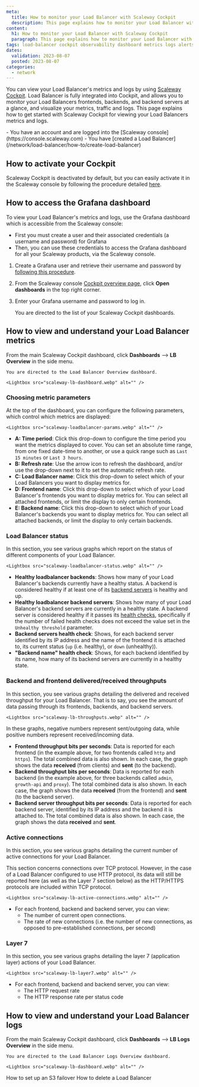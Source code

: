 ```yaml
---
meta:
  title: How to monitor your Load Balancer with Scaleway Cockpit 
  description: This page explains how to monitor your Load Balancer with Scaleway Cockpit 
content:
  h1: How to monitor your Load Balancer with Scaleway Cockpit 
  paragraph: This page explains how to monitor your Load Balancer with Scaleway Cockpit
tags: load-balancer cockpit observability dashboard metrics logs alerts 
dates:
  validation: 2023-08-07
  posted: 2023-08-07
categories:
  - network
---
```


You can view your Load Balancer's metrics and logs by using [Scaleway Cockpit](/observability/cockpit/quickstart/). Load Balancer is fully integrated into Cockpit, and allows you to monitor your Load Balancers frontends, backends, and backend servers at a glance, and visualize your metrics, traffic and logs. This page explains how to get started with Scaleway Cockpit for viewing your Load Balancers metrics and logs.

<Macro id="iam-requirements" />
 
<Message type="requirement">
  - You have an account and are logged into the [Scaleway console](https://console.scaleway.com) 
  - You have [created a Load Balancer](/network/load-balancer/how-to/create-load-balancer)
</Message>

## How to activate your Cockpit

Scaleway Cockpit is deactivated by default, but you can easily activate it in the Scaleway console by following the procedure detailed [here](/observability/cockpit/how-to/activate-cockpit/).

## How to access the Grafana dashboard

To view your Load Balancer's metrics and logs, use the Grafana dashboard which is accessible from the Scaleway console:
  - First you must create a user and their associated credentials (a username and password) for Grafana
  - Then, you can use these credentials to access the Grafana dashboard for all your Scaleway products, via the Scaleway console.

1. Create a Grafana user and retrieve their username and password by [following this procedure](/observability/cockpit/how-to/retrieve-grafana-credentials/).

2. From the Scaleway console [Cockpit overview page](https://console.scaleway.com/cockpit/overview), click **Open dashboards** in the top right corner.

3. Enter your Grafana username and password to log in.

    You are directed to the list of your Scaleway Cockpit dashboards.

## How to view and understand your Load Balancer metrics

From the main Scaleway Cockpit dashboard, click **Dashboards** --> **LB Overview** in the side menu.

    You are directed to the Load Balancer Overview dashboard.

    <Lightbox src="scaleway-lb-dashboard.webp" alt="" />

### Choosing metric parameters

At the top of the dashboard, you can configure the following parameters, which control which metrics are displayed:

    <Lightbox src="scaleway-loadbalancer-params.webp" alt="" />

- **A: Time period**: Click this drop-down to configure the time period you want the metrics displayed to cover. You can set an absolute time range, from one fixed date-time to another, or use a quick range such as `Last 15 minutes` or `Last 3 hours`.
- **B: Refresh rate**: Use the arrow icon to refresh the dashboard, and/or use the drop-down next to it to set the automatic refresh rate.
- **C: Load Balancer name**: Click this drop-down to select which of your Load Balancers you want to display metrics for. 
- **D: Frontend name**: Click this drop-down to select which of your Load Balancer's frontends you want to display metrics for. You can select all attached frontends, or limit the display to only certain frontends.
- **E: Backend name**: Click this drop-down to select which of your Load Balancer's backends you want to display metrics for. You can select all attached backends, or limit the display to only certain backends.

### Load Balancer status

In this section, you see various graphs which report on the status of different components of your Load Balancer.

    <Lightbox src="scaleway-loadbalancer-status.webp" alt="" />

- **Healthy loadbalancer backends**: Shows how many of your Load Balancer's backends currently have a healthy status. A backend is considered healthy if at least one of its [backend servers](/network/load-balancer/concepts/#backend-servers) is healthy and up.
- **Healthy loadbalancer backend servers**: Shows how many of your Load Balancer's backend servers are currently in a healthy state. A backend server is considered healthy if it passes its [health checks](/network/load-balancer/concepts/#health-checks), specifically if the number of failed health checks does not exceed the value set in the `Unhealthy threshold` parameter.
- **Backend servers health check**: Shows, for each backend server identified by its IP address and the name of the frontend it is attached to, its current status (`up` (i.e. healthy), or `down` (unhealthy)).
- **"Backend name" health check**: Shows, for each backend identified by its name, how many of its backend servers are currently in a healthy state.

### Backend and frontend delivered/received throughputs

In this section, you see various graphs detailing the delivered and received throughput for your Load Balancer. That is to say, you see the amount of data passing through its frontends, backends, and backend servers.

    <Lightbox src="scaleway-lb-throughputs.webp" alt="" /> 

<Message type="tip">
In these graphs, negative numbers represent sent/outgoing data, while positive numbers represent received/incoming data.
</Message>

- **Frontend throughput bits per seconds**: Data is reported for each frontend (in the example above, for two frontends called `http` and `https`). The total combined data is also shown. In each case, the graph shows the data **received** (from clients) and **sent** (to the backend).
- **Backend throughput bits per seconds**: Data is reported for each backend (in the example above, for three backends called `admin`, `growth-api` and `proxy`). The total combined data is also shown. In each case, the graph shows the data **received** (from the frontend) and **sent** (to the backend server).
- **Backend server throughput bits per seconds**: Data is reported for each backend server, identified by its IP address and the backend it is attached to. The total combined data is also shown. In each case, the graph shows the data **received** and **sent**.


### Active connections

In this section, you see various graphs detailing the current number of active connections for your Load Balancer.

<Message type="note">
This section concerns connections over TCP protocol. However, in the case of a Load Balancer configured to use HTTP protocol, its data will still be reported here (as well as the Layer 7 section below) as the HTTP/HTTPS protocols are included within TCP protocol.
</Message>

    <Lightbox src="scaleway-lb-active-connections.webp" alt="" />

- For each frontend, backend and backend server, you can view:
  - The number of current open connections.
  - The rate of new connections (i.e. the number of new connections, as opposed to pre-established connections, per second)


### Layer 7

In this section, you see various graphs detailing the layer 7 (application layer) actions of your Load Balancer.

    <Lightbox src="scaleway-lb-layer7.webp" alt="" />

- For each frontend, backend and backend server, you can view:
  - The HTTP request rate
  - The HTTP response rate per status code 

## How to view and understand your Load Balancer logs

From the main Scaleway Cockpit dashboard, click **Dashboards** --> **LB Logs Overview** in the side menu.

    You are directed to the Load Balancer Logs Overview dashboard.

    <Lightbox src="scaleway-lb-dashboard.webp" alt="" />

<Navigation title="See Also">
  <PreviousButton to="/network/load-balancer/how-to/set-up-s3-failover/">How to set up an S3 failover</PreviousButton>
  <NextButton to="/network/load-balancer/how-to/delete-load-balancer/">How to delete a Load Balancer</NextButton>
</Navigation>
